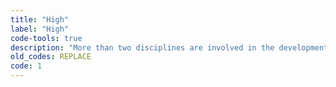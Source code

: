 ```yaml
---
title: "High"
label: "High"
code-tools: true
description: "More than two disciplines are involved in the development of the innovation."
old_codes: REPLACE
code: 1
---
```

